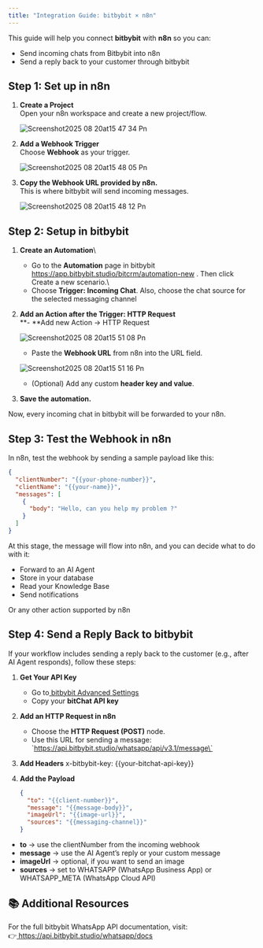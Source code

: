 ```yaml
---
title: "Integration Guide: bitbybit × n8n"
---
```


This guide will help you connect **bitbybit** with **n8n** so you can:

- Send incoming chats from Bitbybit into n8n
- Send a reply back to your customer through bitbybit

## **Step 1: Set up in n8n**

1. **Create a Project**\
   Open your n8n workspace and create a new project/flow.

   ![Screenshot2025 08 20at15 47 34 Pn](/images/Screenshot2025-08-20at15.47.34.png)
2. **Add a Webhook Trigger**\
   Choose **Webhook** as your trigger.

   ![Screenshot2025 08 20at15 48 05 Pn](/images/Screenshot2025-08-20at15.48.05.png)
3. **Copy the Webhook URL provided by n8n.**\
   This is where bitbybit will send incoming messages.

   ![Screenshot2025 08 20at15 48 12 Pn](/images/Screenshot2025-08-20at15.48.12.png)

## **Step 2: Setup in bitbybit**

1. **Create an Automation**\
   - Go to the **Automation** page in bitbybit [<u>https://app.bitbybit.studio/bitcrm/automation-new</u>](https://app.bitbybit.studio/bitcrm/automation-new) . Then click Create a new scenario.\
   - Choose **Trigger: Incoming Chat**. Also, choose the chat source for the selected messaging channel
2. **Add an Action after the Trigger: HTTP Request**\
   **- **Add new Action -\> HTTP Request

   ![Screenshot2025 08 20at15 51 08 Pn](/images/Screenshot2025-08-20at15.51.08.png)

   - Paste the **Webhook URL** from n8n into the URL field.

   ![Screenshot2025 08 20at15 51 16 Pn](/images/Screenshot2025-08-20at15.51.16.png)

   - (Optional) Add any custom **header key and value**.
3. **Save the automation.**

Now, every incoming chat in bitbybit will be forwarded to your n8n.

## **Step 3: Test the Webhook in n8n**

In n8n, test the webhook by sending a sample payload like this:

```json
{
  "clientNumber": "{{your-phone-number}}",
  "clientName": "{{your-name}}",
  "messages": [
    {
      "body": "Hello, can you help my problem ?"
    }
  ]
}
```

At this stage, the message will flow into n8n, and you can decide what to do with it:

- Forward to an AI Agent
- Store in your database
- Read your Knowledge Base
- Send notifications

Or any other action supported by n8n

## **Step 4: Send a Reply Back to bitbybit**

If your workflow includes sending a reply back to the customer (e.g., after AI Agent responds), follow these steps:

1. **Get Your API Key**
   - Go to[ <u>bitbybit Advanced Settings</u>](https://app.bitbybit.studio/settings?section=advance-settings)
   - Copy your **bitChat API key**
2. **Add an HTTP Request in n8n**
   - Choose the **HTTP Request (POST)** node.
   - Use this URL for sending a message:\
     \`https://api.bitbybit.studio/whatsapp/api/v3.1/message\`
3. **Add Headers**
   x-bitbybit-key: {{your-bitchat-api-key}}
4. **Add the Payload**

   ```json
   {
     "to": "{{client-number}}", 
     "message": "{{message-body}}",
     "imageUrl": "{{image-url}}", 
     "sources": "{{messaging-channel}}"
   }
   ```

- **to** → use the clientNumber from the incoming webhook
- **message** → use the AI Agent’s reply or your custom message
- **imageUrl** → optional, if you want to send an image
- **sources** → set to WHATSAPP (WhatsApp Business App) or WHATSAPP_META (WhatsApp Cloud API)

## **📚 Additional Resources**

For the full bitbybit WhatsApp API documentation, visit:\
 👉[ <u>https://api.bitbybit.studio/whatsapp/docs</u>](https://api.bitbybit.studio/whatsapp/docs)